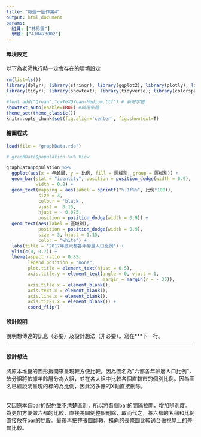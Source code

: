 ```yaml
---
title: "每週一圖作業4"
output: html_document
params:
  組員: ["林易霆"]  
  學號: ["410473002"]
---
```


#### 環境設定

以下為老師執行時一定會存在的環境設定
```r
rm(list=ls())
library(dplyr); library(stringr); library(ggplot2); library(plotly); library(lubridate); library(readr); library(colorspace); library(grDevices); library(shiny); library(shinyjs); library(scales)
library(tidyr); library(showtext); library(tidyverse); library(colorspace)

#font_add("QYuan","cwTeXQYuan-Medium.ttf") # 新增字體
showtext_auto(enable=TRUE) #啟用字體
theme_set(theme_classic())
knitr::opts_chunk$set(fig.align='center', fig.showtext=T)
```


#### 繪圖程式

```r
load(file = "graphData.rda")

# graphData$population %>% View

graphData$population %>%
  ggplot(aes(x = 年齡層, y = 比例, fill = 區域別, group = 區域別)) +
  geom_bar(stat = "identity", position = position_dodge(width = 0.9),
           width = 0.8) +
  geom_text(mapping = aes(label = sprintf("%.1f%%", 比例*100)),
            size = 3,
            colour = 'black',
            vjust =  0.15,
            hjust = - 0.075,
            position = position_dodge(width = 0.9)) +
  geom_text(aes(label = 區域別),
            position = position_dodge(width = 0.9),
            size = 3, hjust = 1.15, 
            color = "white") +
  labs(title = "2017年底六都各年齡層人口比例") +
  ylim(c(0, 0.7)) +
  theme(aspect.ratio = 0.85, 
        legend.position = "none",
        plot.title = element_text(hjust = 0.5),
        axis.title.y = element_text(angle = 0, vjust = 1,
                                    margin = margin(r = - 35)),
        axis.title.x = element_blank(),
        axis.text.x = element_blank(),
        axis.line.x = element_blank(),
        axis.ticks.x = element_blank()) + 
        coord_flip()
```

#### 設計說明
說明想傳達的訊息（必要）及設計想法（非必要）。寫在***下一行。

*** 

#### 設計想法

將原本堆疊的圖形拆開來呈現較方便比較。因為圖名為"六都各年齡層人口比例"，故分組將依據年齡層分為大組，並在各大組中比較各個直轄市的個別比例。因為圖名已經說明呈現的標的為比例，因此將多餘的X軸直接刪除。  
\  

又因原本各bar的配色並不清楚區別，所以將各個bar的間隔拉開，增加辨別度。為更加方便做六都的比較，直接將圖例整個刪除，取而代之，將六都的名稱和比例直接放在bar的屁股。最後再把整張圖翻轉，橫向的長條圖比較適合做視覺上的差異比較。